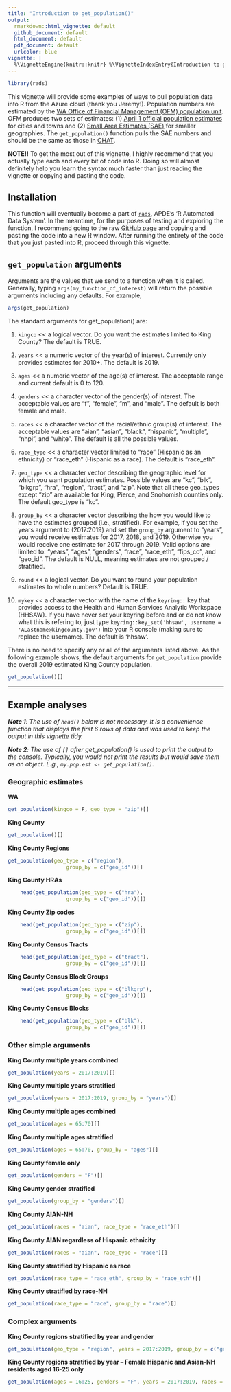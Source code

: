 ```yaml
---
title: "Introduction to get_population()"
output:
  rmarkdown::html_vignette: default
  github_document: default
  html_document: default
  pdf_document: default
  urlcolor: blue
vignette: |
  %\VignetteEngine{knitr::knitr} %\VignetteIndexEntry{Introduction to get_population}
---
```

```r
library(rads)
```


This vignette will provide some examples of ways to pull population data into R from the Azure cloud (thank you Jeremy!). Population numbers are estimated by the [WA Office of Financial Management (OFM) population unit](https://ofm.wa.gov/washington-data-research/population-demographics). OFM produces two sets of estimates: (1) [April 1 official population estimates](https://ofm.wa.gov/washington-data-research/population-demographics/population-estimates/april-1-official-population-estimates) for cities and towns and (2) [Small Area Estimates (SAE)](https://ofm.wa.gov/washington-data-research/population-demographics/population-estimates/small-area-estimates-program) for smaller geographies. The `get_population()` function pulls the SAE numbers and should be the same as those in [CHAT](https://secureaccess.wa.gov/doh/chat/Entry.mvc). 

**NOTE!!** To get the most out of this vignette, I highly recommend that you actually type each and every bit of code into R. Doing so will almost definitely help you learn the syntax much faster than just reading the vignette or copying and pasting the code.

## Installation
This function will eventually become a part of [`rads`](https://github.com/PHSKC-APDE/rads), APDE's 'R Automated Data System'. In the meantime, for the purposes of testing and exploring the function, I recommend going to the raw [GitHub page](https://github.com/PHSKC-APDE/pers_dvc/raw/master/R/get_population.R) and copying and pasting the code into a new R window. After running the entirety of the code that you just pasted into R, proceed through this vignette. 

## `get_population` arguments
Arguments are the values that we send to a function when it is called. Generally, typing `args(my_function_of_interest)` will return the possible arguments including any defaults. For example, 
```r
args(get_population)
```
The standard arguments for get_population() are:
 
1) `kingco` << a logical vector. Do you want the estimates limited to King County? The default is TRUE.

2) `years` << a numeric vector of the year(s) of interest. Currently only provides estimates for 2010+. The default is 2019.

3) `ages` << a numeric vector of the age(s) of interest. The acceptable range and current default is 0 to 120.

4) `genders` << a character vector of the gender(s) of interest. The acceptable values are “f”, “female”, “m”, and “male”. The default is both female and male. 

5) `races` << a character vector of the racial/ethnic group(s) of interest. The acceptable values are "aian", "asian", "black", "hispanic", "multiple", "nhpi", and "white". The default is all the possible values. 

6) `race_type` << a character vector limited to “race” (Hispanic as an ethnicity) or “race_eth” (Hispanic as a race). The default is “race_eth”.

7) `geo_type` << a character vector describing the geographic level for which you want population estimates. Possible values are “kc”, “blk”, “blkgrp”, “hra”, “region”, “tract”, and “zip”. Note that all these geo_types except "zip" are available for King, Pierce, and Snohomish counties only. The default geo_type is “kc”.

8) `group_by` << a character vector describing the how you would like to have the estimates grouped (i.e., stratified). For example, if you set the years argument to (2017:2019) and set the `group_by` argument to “years”, you would receive estimates for 2017, 2018, and 2019. Otherwise you would receive one estimate for 2017 through 2019. Valid options are limited to: "years", "ages", "genders", "race", "race_eth", "fips_co", and "geo_id". The default is NULL, meaning estimates are not grouped / stratified.

9) `round` << a logical vector. Do you want to round your population estimates to whole numbers? Default is TRUE. 

10) `mykey` << a character vector with the name of the `keyring::` key that provides access to the Health and Human Services Analytic Workspace (HHSAW). If you have never set your keyring before and or do not know what this is refering to, just type `keyring::key_set('hhsaw', username = 'ALastname@kingcounty.gov')` into your R console (making sure to replace the username). The default is 'hhsaw'. 

There is no need to specify any or all of the arguments listed above. As the following example shows, the default arguments for `get_population` provide the overall 2019 estimated King County population.
```r
get_population()[]
```

***

## Example analyses
***Note 1**: The use of `head()` below is not necessary. It is a convenience function that displays the first 6 rows of data and was used to keep the output in this vignette tidy.*

***Note 2**: The use of `[]` after get_population() is used to print the output to the console. Typically, you would not print the results but would save them as an object. E.g., `my.pop.est <- get_population()`.*

### Geographic estimates
**WA**
```r
get_population(kingco = F, geo_type = "zip")[]
```

**King County**
```r
get_population()[]
```

**King County Regions**
```r
get_population(geo_type = c("region"),
                   group_by = c("geo_id"))[]
```

**King County HRAs**
```r
    head(get_population(geo_type = c("hra"),
                   group_by = c("geo_id"))[])  
```

**King County Zip codes**
```r
    head(get_population(geo_type = c("zip"),
                   group_by = c("geo_id"))[])  
```

**King County Census Tracts**
```r
    head(get_population(geo_type = c("tract"),
                   group_by = c("geo_id"))[])  
```

**King County Census Block Groups**
```r
    head(get_population(geo_type = c("blkgrp"),
                   group_by = c("geo_id"))[])  
```

**King County Census Blocks**
```r
    head(get_population(geo_type = c("blk"),
                   group_by = c("geo_id"))[])  
```

### Other simple arguments
**King County multiple years combined**
```r
get_population(years = 2017:2019)[]
```

**King County multiple years stratified**
```r
get_population(years = 2017:2019, group_by = "years")[]
```

**King County multiple ages combined**
```r
get_population(ages = 65:70)[]
```

**King County multiple ages stratified**
```r
get_population(ages = 65:70, group_by = "ages")[]
```

**King County female only**
```r
get_population(genders = "F")[]
```

**King County gender stratified**
```r
get_population(group_by = "genders")[]
```

**King County AIAN-NH**
```r
get_population(races = "aian", race_type = "race_eth")[]
```

**King County AIAN regardless of Hispanic ethnicity**
```r
get_population(races = "aian", race_type = "race")[]
```

**King County stratified by Hispanic as race**
```r
get_population(race_type = "race_eth", group_by = "race_eth")[]
```

**King County stratified by race-NH**
```r
get_population(race_type = "race", group_by = "race")[]
```

### Complex arguments
**King County regions stratified by year and gender**
```r
get_population(geo_type = "region", years = 2017:2019, group_by = c("geo_id", "years", "genders"))[]
```

**King County regions stratified by year -- Female Hispanic and Asian-NH residents aged 16-25 only**
```r
get_population(ages = 16:25, genders = "F", years = 2017:2019, races = c("hispanic", "asian"), geo_type = "region", race_type = "race_eth", group_by = c("geo_id", "years", "race_eth"))[]
```
